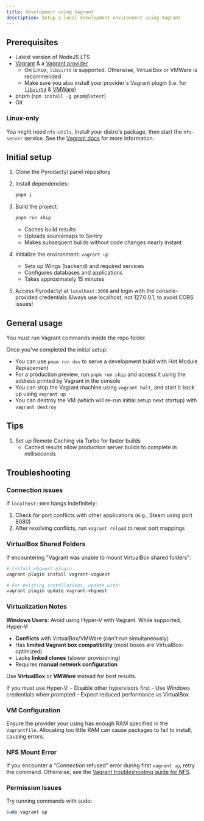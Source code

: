 ```yaml
---
title: Development using Vagrant
description: Setup a local development environment using Vagrant
---
```


## Prerequisites

- Latest version of NodeJS LTS
- [Vagrant](https://developer.hashicorp.com/vagrant/install) & a [Vagrant provider](https://developer.hashicorp.com/vagrant/docs/providers)
  - On Linux, `libvirtd` is supported. Otherwise, VirtualBox or VMWare is recommended
  - Make sure you also install your provider's Vagrant plugin (i.e. for [`libvirtd`](https://vagrant-libvirt.github.io/vagrant-libvirt/#installation) & [VMWare](https://developer.hashicorp.com/vagrant/docs/providers/vmware/installation))
- pnpm (`npm install -g pnpm@latest`)
- Git

### Linux-only

You might need `nfs-utils`. Install your distro's package, then start the `nfs-server` service. See the [Vagrant docs](https://developer.hashicorp.com/vagrant/docs/synced-folders/nfs) for more information.

## Initial setup

1. Clone the Pyrodactyl panel repository

2. Install dependencies:

   ```bash
   pnpm i
   ```

3. Build the project:

   ```bash
   pnpm run ship
   ```

   - Caches build results
   - Uploads sourcemaps to Sentry
   - Makes subsequent builds without code changes nearly instant

4. Initialize the environment: `vagrant up`

   - Sets up Wings (backend) and required services
   - Configures databases and applications
   - Takes approximately 15 minutes

5. Access Pyrodactyl at `localhost:3000` and login with the console-provided credentials
   <Callout type="warn">
     Always use localhost, not 127.0.0.1, to avoid CORS issues!
   </Callout>

## General usage

<Callout type="info">
  You must run Vagrant commands inside the repo folder.
</Callout>

Once you've completed the initial setup:

- You can use `pnpm run dev` to serve a development build with Hot Module Replacement
- For a production preview, run `pnpm run ship` and access it using the address printed by Vagrant in the console
- You can stop the Vagrant machine using `vagrant halt`, and start it back up using `vagrant up`
- You can destroy the VM (which will re-run initial setup next startup) with `vagrant destroy`

## Tips

1. Set up Remote Caching via Turbo for faster builds
   - Cached results allow production server builds to complete in milliseconds

## Troubleshooting

### Connection issues

If `localhost:3000` hangs indefinitely:

1. Check for port conflicts with other applications (e.g., Steam using port 8080)
2. After resolving conflicts, run `vagrant reload` to reset port mappings

### VirtualBox Shared Folders

If encountering "Vagrant was unable to mount VirtualBox shared folders":

```bash
# Install vbguest plugin
vagrant plugin install vagrant-vbguest

# For existing installations, update with:
vagrant plugin update vagrant-vbguest
```

### Virtualization Notes

<Callout type="warn">
  <strong>Windows Users:</strong> Avoid using Hyper-V with Vagrant. While supported, Hyper-V:
  
  - <strong>Conflicts</strong> with VirtualBox/VMWare (can't run simultaneously)
  - Has <strong>limited Vagrant box compatibility</strong> (most boxes are VirtualBox-optimized)
  - Lacks <strong>linked clones</strong> (slower provisioning)
  - Requires <strong>manual network configuration</strong>

  Use <strong>VirtualBox</strong> or <strong>VMWare</strong> instead for best results.
</Callout>

<Callout type="info">
  If you must use Hyper-V:
  - Disable other hypervisors first
  - Use Windows credentials when prompted
  - Expect reduced performance vs VirtualBox
</Callout>

### VM Configuration

Ensure the provider your using has enough RAM specified in the `Vagrantfile`. Allocating too little RAM can cause packages to fail to install, causing errors.

### NFS Mount Error

If you encounter a "Connection refused" error during first `vagrant up`, retry the command. Otherwise, see the [Vagrant troubleshooting guide for NFS](https://developer.hashicorp.com/vagrant/docs/synced-folders/nfs#troubleshooting-nfs-issues).

### Permission Issues

Try running commands with sudo:

```bash
sudo vagrant up
```
